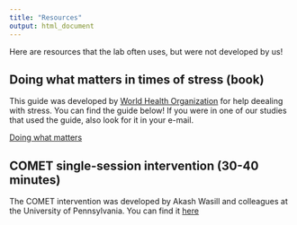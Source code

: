 ```yaml
---
title: "Resources"
output: html_document
---
```


Here are resources that the lab often uses, but were not developed by us!

## **Doing what matters in times of stress (book)**

This guide was developed by [World Health Organization](https://www.who.int/publications/i/item/9789240003927) for help deealing with stress. You can find the guide below! If you were in one of our studies that used the guide, also look for it in your e-mail.

[Doing what matters](DWM e-mail.pdf){height=1000px width=1000px}

## **COMET single-session intervention (30-40 minutes)**

The COMET intervention was developed by Akash Wasill and colleagues at the University of Pennsylvania. You can find it [here](https://iu.co1.qualtrics.com/jfe/form/SV_3ZTVTVj6jbYfG7A)